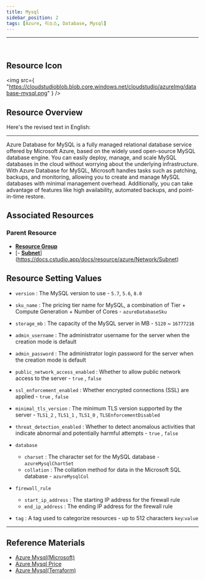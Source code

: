 ```yaml
---
title: Mysql
sidebar_position: 2
tags: [Azure, 리소스, Database, Mysql]
---
```


<hr />
<br />

## Resource Icon

<img
    src={
        "https://cloudstudioblob.blob.core.windows.net/cloudstudio/azureImg/database-mysql.png"
    }
/>

## Resource Overview

Here's the revised text in English:

---

Azure Database for MySQL is a fully managed relational database service offered by Microsoft Azure, based on the widely used open-source MySQL database engine. 
You can easily deploy, manage, and scale MySQL databases in the cloud without worrying about the underlying infrastructure. 
With Azure Database for MySQL, Microsoft handles tasks such as patching, backups, and monitoring, allowing you to create and manage MySQL databases with minimal management overhead.
Additionally, you can take advantage of features like high availability, automated backups, and point-in-time restore.

## Associated Resources

### Parent Resource

-   [**Resource Group**](https://docs.cstudio.app/docs/resource/azure/Base/ResourceGroup)
-   [- [**Subnet**](https://docs.cstudio.app/docs/resource/azure/Network/Subnet)](https://docs.cstudio.app/docs/resource/azure/Network/Subnet)

## Resource Setting Values

-   `version` : The MySQL version to use - `5.7`, `5.6`, `8.0`

-   `sku_name` : The pricing tier name for MySQL, a combination of Tier + Compute Generation + Number of Cores - `azureDatabaseSku`

-   `storage_mb` : The capacity of the MySQL server in MB - `5120` ~ `16777216`

-   `admin_username` : The administrator username for the server when the creation mode is default

-   `admin_password` : The administrator login password for the server when the creation mode is default

-   `public_network_access_enabled` : Whether to allow public network access to the server - `true` , `false`

-   `ssl_enforcement_enabled` : Whether encrypted connections (SSL) are applied - `true` , `false`

-   `minimal_tls_version` : The minimum TLS version supported by the server - `TLS1_2` , `TLS1_1` , `TLS1_0` , `TLSEnforcementDisabled`

-   `threat_detection_enabled` : Whether to detect anomalous activities that indicate abnormal and potentially harmful attempts - `true` , `false`

-   `database`

    -   `charset` : The character set for the MySQL database - `azureMysqlChartSet`
    -   `collation` : The collation method for data in the Microsoft SQL database - `azureMysqlCol`

-   `firewall_rule`
    -   `start_ip_address` : The starting IP address for the firewall rule
    -   `end_ip_address` : The ending IP address for the firewall rule
-   `tag` : A tag used to categorize resources - up to 512 characters `key`:`value`

---

## Reference Materials

-   [Azure Mysql(Microsoft)](https://learn.microsoft.com/ko-kr/azure/mysql/single-server/overview)
-   [Azure Mysql Price](https://azure.microsoft.com/ko-kr/pricing/details/mysql/server/)
-   [Azure Mysql(Terraform)](https://registry.terraform.io/providers/hashicorp/azurerm/latest/docs/resources/mysql_server)
